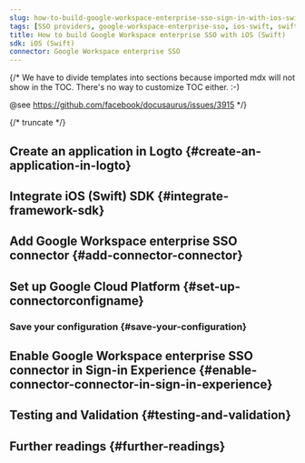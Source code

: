 ```yaml
---
slug: how-to-build-google-workspace-enterprise-sso-sign-in-with-ios-swift-and-logto
tags: [SSO providers, google-workspace-enterprise-sso, ios-swift, swift, SAML authentication, enterprise login, SSO login]
title: How to build Google Workspace enterprise SSO with iOS (Swift)
sdk: iOS (Swift)
connector: Google Workspace enterprise SSO
---
```


{/*
  We have to divide templates into sections because imported mdx will not show in the TOC.
  There's no way to customize TOC either. :-)

  @see https://github.com/facebook/docusaurus/issues/3915
*/}




{/* truncate */}

<Intro connector={connector} sdk="iOS (Swift)" link="https://developer.apple.com/ios" />

## Create an application in Logto \{#create-an-application-in-logto}

<CreateApplication type="Native app" framework="iOS (Swift)" />

## Integrate iOS (Swift) SDK \{#integrate-framework-sdk}

<IntegrateSdk />

## Add Google Workspace enterprise SSO connector \{#add-connector-connector}

<AddSsoConnector framework="iOS (Swift)" />

## Set up Google Cloud Platform \{#set-up-connectorconfigname}

<ConnectorGuide />

### Save your configuration \{#save-your-configuration}

<SaveYourConfiguration connector={connector} />

## Enable Google Workspace enterprise SSO connector in Sign-in Experience \{#enable-connector-connector-in-sign-in-experience}

<EnableSsoConnector />

## Testing and Validation \{#testing-and-validation}

<TestingAndValidation connector={connector} sdk="iOS (Swift)" />

## Further readings \{#further-readings}

<FurtherReadings />
